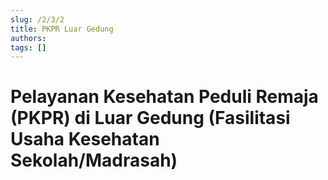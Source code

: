 ```yaml
---
slug: /2/3/2
title: PKPR Luar Gedung
authors: 
tags: []
---
```


# Pelayanan Kesehatan Peduli Remaja (PKPR) di Luar Gedung (Fasilitasi Usaha Kesehatan Sekolah/Madrasah)


<DocCardList/>